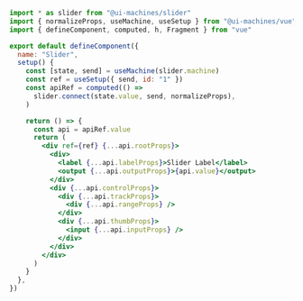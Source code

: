 ```jsx
import * as slider from "@ui-machines/slider"
import { normalizeProps, useMachine, useSetup } from "@ui-machines/vue"
import { defineComponent, computed, h, Fragment } from "vue"

export default defineComponent({
  name: "Slider",
  setup() {
    const [state, send] = useMachine(slider.machine)
    const ref = useSetup({ send, id: "1" })
    const apiRef = computed(() =>
      slider.connect(state.value, send, normalizeProps),
    )

    return () => {
      const api = apiRef.value
      return (
        <div ref={ref} {...api.rootProps}>
          <div>
            <label {...api.labelProps}>Slider Label</label>
            <output {...api.outputProps}>{api.value}</output>
          </div>
          <div {...api.controlProps}>
            <div {...api.trackProps}>
              <div {...api.rangeProps} />
            </div>
            <div {...api.thumbProps}>
              <input {...api.inputProps} />
            </div>
          </div>
        </div>
      )
    }
  },
})
```
